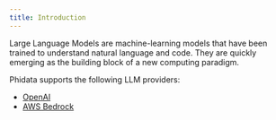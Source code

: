 ```yaml
---
title: Introduction
---
```


Large Language Models are machine-learning models that have been trained to understand natural language and code. They are quickly emerging as the building block of a new computing paradigm.

Phidata supports the following LLM providers:

- [OpenAI](/blocks/llm/openai)
- [AWS Bedrock](/blocks/llm/aws)
